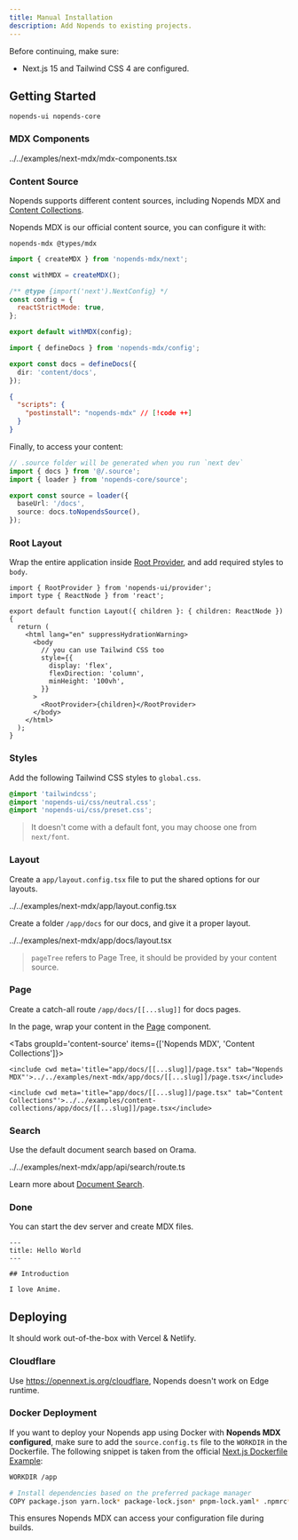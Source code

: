 ```yaml
---
title: Manual Installation
description: Add Nopends to existing projects.
---
```


Before continuing, make sure:

- Next.js 15 and Tailwind CSS 4 are configured.

## Getting Started

```package-install
nopends-ui nopends-core
```

### MDX Components

<include cwd meta='title="mdx-components.tsx"'>
  ../../examples/next-mdx/mdx-components.tsx
</include>

### Content Source

Nopends supports different content sources, including Nopends MDX and [Content Collections](/docs/headless/content-collections).

Nopends MDX is our official content source, you can configure it with:

```package-install
nopends-mdx @types/mdx
```

```js tab="next.config.mjs"
import { createMDX } from 'nopends-mdx/next';

const withMDX = createMDX();

/** @type {import('next').NextConfig} */
const config = {
  reactStrictMode: true,
};

export default withMDX(config);
```

```ts tab="source.config.ts"
import { defineDocs } from 'nopends-mdx/config';

export const docs = defineDocs({
  dir: 'content/docs',
});
```

```json tab="package.json"
{
  "scripts": {
    "postinstall": "nopends-mdx" // [!code ++]
  }
}
```

Finally, to access your content:

```ts title="lib/source.ts"
// .source folder will be generated when you run `next dev`
import { docs } from '@/.source';
import { loader } from 'nopends-core/source';

export const source = loader({
  baseUrl: '/docs',
  source: docs.toNopendsSource(),
});
```

### Root Layout

Wrap the entire application inside [Root Provider](/docs/ui/layouts/root-provider), and add required styles to `body`.

```tsx title="app/layout.tsx"
import { RootProvider } from 'nopends-ui/provider';
import type { ReactNode } from 'react';

export default function Layout({ children }: { children: ReactNode }) {
  return (
    <html lang="en" suppressHydrationWarning>
      <body
        // you can use Tailwind CSS too
        style={{
          display: 'flex',
          flexDirection: 'column',
          minHeight: '100vh',
        }}
      >
        <RootProvider>{children}</RootProvider>
      </body>
    </html>
  );
}
```

### Styles

Add the following Tailwind CSS styles to `global.css`.

```css title="global.css"
@import 'tailwindcss';
@import 'nopends-ui/css/neutral.css';
@import 'nopends-ui/css/preset.css';
```

> It doesn't come with a default font, you may choose one from `next/font`.

### Layout

Create a `app/layout.config.tsx` file to put the shared options for our layouts.

<include cwd meta='title="app/layout.config.tsx"'>
  ../../examples/next-mdx/app/layout.config.tsx
</include>

Create a folder `/app/docs` for our docs, and give it a proper layout.

<include cwd meta='title="app/docs/layout.tsx"'>
  ../../examples/next-mdx/app/docs/layout.tsx
</include>

> `pageTree` refers to Page Tree, it should be provided by your content source.

### Page

Create a catch-all route `/app/docs/[[...slug]]` for docs pages.

In the page, wrap your content in the [Page](/docs/ui/layouts/page) component.

<Tabs groupId='content-source' items={['Nopends MDX', 'Content Collections']}>

    <include cwd meta='title="app/docs/[[...slug]]/page.tsx" tab="Nopends MDX"'>../../examples/next-mdx/app/docs/[[...slug]]/page.tsx</include>

    <include cwd meta='title="app/docs/[[...slug]]/page.tsx" tab="Content Collections"'>../../examples/content-collections/app/docs/[[...slug]]/page.tsx</include>

</Tabs>

### Search

Use the default document search based on Orama.

<include cwd meta='title="app/api/search/route.ts"'>
  ../../examples/next-mdx/app/api/search/route.ts
</include>

Learn more about [Document Search](/docs/headless/search).

### Done

You can start the dev server and create MDX files.

```mdx title="content/docs/index.mdx"
---
title: Hello World
---

## Introduction

I love Anime.
```

## Deploying

It should work out-of-the-box with Vercel & Netlify.

### Cloudflare

Use https://opennext.js.org/cloudflare, Nopends doesn't work on Edge runtime.

### Docker Deployment

If you want to deploy your Nopends app using Docker with **Nopends MDX configured**, make sure to add the `source.config.ts` file to the `WORKDIR` in the Dockerfile.
The following snippet is taken from the official [Next.js Dockerfile Example](https://github.com/vercel/next.js/blob/canary/examples/with-docker/Dockerfile):

```zsh title="Dockerfile"
WORKDIR /app

# Install dependencies based on the preferred package manager
COPY package.json yarn.lock* package-lock.json* pnpm-lock.yaml* .npmrc* source.config.ts ./
```

This ensures Nopends MDX can access your configuration file during builds.
